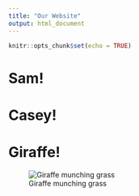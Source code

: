 ```yaml
---
title: "Our Website"
output: html_document
---
```


```r
knitr::opts_chunk$set(echo = TRUE)
```

# Sam!

# Casey!


# Giraffe!
![Giraffe munching grass](https://upload.wikimedia.org/wikipedia/commons/0/0b/Giraffe_face_FLA.jpg)

